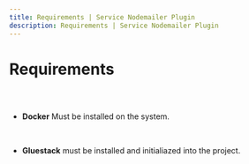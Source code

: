 ```yaml
---
title: Requirements | Service Nodemailer Plugin
description: Requirements | Service Nodemailer Plugin
---
```



<Meta title="Service Nodemailer Plugin/Requirements" />

# Requirements

##

<br />

* **Docker** Must be installed on the system.

<br/>

* **Gluestack** must be installed and initialiazed into the project.
